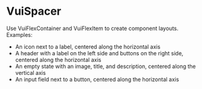 # VuiSpacer

Use VuiFlexContainer and VuiFlexItem to create component layouts. Examples:

- An icon next to a label, centered along the horizontal axis
- A header with a label on the left side and buttons on the right side, centered along the horizontal axis
- An empty state with an image, title, and description, centered along the vertical axis
- An input field next to a button, centered along the horizontal axis
